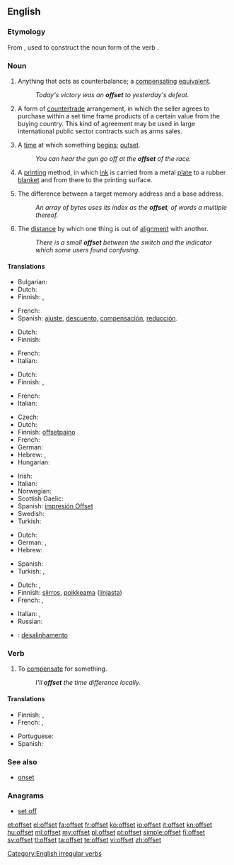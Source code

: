 ==English==

===Etymology===
From {{prefix|off|set}}, used to construct the noun form of the verb {{term|set off|to set off|lang=en}}.

===Noun===
{{en-noun}}

# {{anchor|1}}Anything that acts as counterbalance; a [[compensating]] [[equivalent]].
#: ''Today's victory was an '''offset''' to yesterday's defeat.''
# {{anchor|2}}{{context|international trade}} A form of [[countertrade]] arrangement, in which the seller agrees to purchase within a set time frame products of a certain value from the buying country. This kind of agreement may be used in large international public sector contracts such as arms sales.
# {{anchor|3}}{{obsolete|c. 1555}} A [[time]] at which something [[begin]]s; [[outset]].
#: ''You can hear the gun go off at the '''offset''' of the race.''
# {{anchor|4}}A [[printing]] method, in which [[ink]] is carried from a metal [[plate]] to a rubber [[blanket]] and from there to the printing surface.
# {{anchor|5}}{{programming}} The difference between a target memory address and a base address.
#: ''An array of bytes uses its index as the '''offset''', of words a multiple thereof.''
# {{anchor|6}}The [[distance]] by which one thing is out of [[alignment]] with another.
#: ''There is a small '''offset''' between the switch and the indicator which some users found confusing''.

====Translations====
{{trans-top|compensating equivalent}}
* Bulgarian: {{t+|bg|обезщетение|sc=Cyrl}}
* Dutch: {{t+|nl|compensatie}}
* Finnish: {{t-|fi|hyvitys}}, {{t+|fi|kompensaatio}}
{{trans-mid}}
* French: {{t+|fr|compensation}}
* Spanish: [[ajuste]], [[descuento]], [[compensación]], [[reducción]].
{{trans-bottom}}

{{trans-top|countertrade arrangement}}
* Dutch: {{t+|nl|tegenpartij}}
* Finnish: {{t-|fi|kompensaatiokauppa}}
{{trans-mid}}
* French: {{t+|fr|contrepartie|f}}
* Italian: {{t-|it|contropartita|f}}
{{trans-bottom}}

{{trans-top| time at which something begins}}
* Dutch: {{t+|nl|begin}}
* Finnish: {{t+|fi|alku}}, {{t-|fi|aloitus}}
{{trans-mid}}
* French: {{t+|fr|début|m}}
* Italian: {{t+|it|inizio|m}}
{{trans-bottom}}

{{trans-top|offset printing}}
* Czech: {{t-|cs|ofset|m}}
* Dutch: {{t-|nl|offsetdruk}}
* Finnish: [[offsetpaino]]
* French: {{t-|fr|impression en offset|f}}
* German: {{t-|de|Offsetdruck|m}}
* Hebrew: {{t-|he|אופסט|tr=offset}}, {{t-|he|הדפסת פסט}}
* Hungarian: {{t+|hu|ofszet}}
{{trans-mid}}
* Irish: {{t-|ga|seach-chur|m}}
* Italian: {{t-|it|stampa in offset|f}}
* Norwegian: {{t-|no|offsettrykk|n}}
* Scottish Gaelic: {{t-|gd|leac-sgrìobhadh|m}}
* Spanish: [[impresión Offset]]
* Swedish: {{t-|sv|offsettryck|n}}
* Turkish: {{t+|tr|ofset}}
{{trans-bottom}}

{{trans-top|difference in memory addresses}}
* Dutch: {{t-|nl|offset}}
* German: {{t-|de|Adressabstand|m}}, {{t-|de|Offset|n}}
* Hebrew: {{t+|he|היסט|tr=hesset}}
{{trans-mid}}
* Spanish: {{t+|es|desplazamiento}}
* Turkish: {{qualifier|comp.}} {{t+|tr|öteleme}}, {{qualifier|comp.}} {{t+|tr|uzaklık}}
{{trans-bottom}}

{{trans-top|distance by which one thing is out of alignment with another}}
* Dutch: {{t+|nl|sprong}},{{t-|nl|verspringing}}
* Finnish: [[siirros]], [[poikkeama]] ([[linja|linjasta]])
* French: {{t+|fr|décalage|m}}, {{t+|fr|décalages|m|p}}
{{trans-mid}}
* Italian: {{t+|it|discrepanza|f}}, {{t+|it|discrepanze|p}}
* Russian: {{t+|ru|отступ|tr=otstup}}
{{trans-bottom}}

{{checktrans-top}}
* {{ttbc|pt}}: [[desalinhamento]]
{{trans-bottom}}

===Verb===
{{en-verb|offsets|offsetting|'''[[offset]]''' or '''[[offsetted]]'''}}

# To [[compensate]] for something.
#: ''I'll '''offset''' the time difference locally.''

====Translations====
{{trans-top|to compensate for something}}
* Finnish: {{t+|fi|kompensoida}}, {{t+|fi|korvata}}
* French: {{t+|fr|compenser}}, {{t+|fr|contrebalancer}}
{{trans-mid}}
* Portuguese: {{t+|pt|compensar}}
* Spanish: {{t-|es|compensar}}
{{trans-bottom}}

===See also===
* [[onset]]

===Anagrams===
* [[set off#English|set off]]

[[Category:English irregular verbs]]

[[et:offset]]
[[el:offset]]
[[fa:offset]]
[[fr:offset]]
[[ko:offset]]
[[io:offset]]
[[it:offset]]
[[kn:offset]]
[[hu:offset]]
[[ml:offset]]
[[my:offset]]
[[pl:offset]]
[[pt:offset]]
[[simple:offset]]
[[fi:offset]]
[[sv:offset]]
[[tl:offset]]
[[ta:offset]]
[[te:offset]]
[[vi:offset]]
[[zh:offset]]